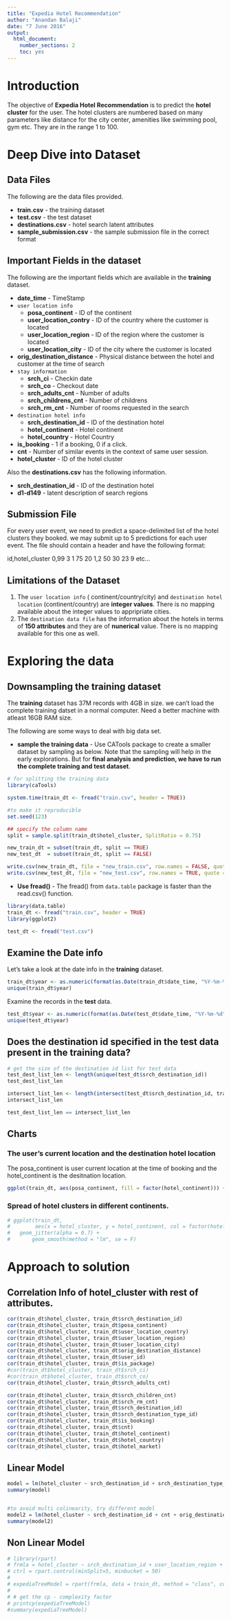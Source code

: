 ```yaml
---
title: "Expedia Hotel Recommendation"
author: "Anandan Balaji"
date: "7 June 2016"
output:
  html_document:
    number_sections: 2
    toc: yes
---
```


# Introduction

The objective of **Expedia Hotel Recommendation** is to predict the **hotel cluster** for the user. The hotel clusters are numbered based on many parameters like  distance for the city center, amenities like swimming pool, gym etc. They are in the range 1 to 100.


# Deep Dive into Dataset

## Data Files
The following are the data files provided.

* **train.csv** - the training dataset
* **test.csv** - the test dataset
* **destinations.csv** - hotel search latent attributes
* **sample_submission.csv** - the sample submission file in the correct format

## Important Fields in the dataset

The following are the important fields which are available in the **training** dataset.

* **date_time** - TimeStamp
* `user location info`
     * **posa_continent** - ID of the continent
     * **user_location_contry** - ID of the country where the customer is located
     * **user_location_region** - ID of the region where the customer is located
     * **user_location_city** - ID of the city where the customer is located
* **orig_destination_distance** - Physical distance between the hotel and customer at the time of search
* `stay information`
     * **srch_ci** - Checkin date
     * **srch_co** - Checkout date
     * **srch_adults_cnt** - Number of adults
     * **srch_childrens_cnt** - Number of childrens
     * **srch_rm_cnt** - Number of rooms requested in the search
* `destination hotel info`
     * **srch_destination_id** - ID of the destination hotel
     * **hotel_continent** - Hotel continent
     * **hotel_country**  - Hotel Country
* **is_booking** - 1 if a booking, 0 if a click.
* **cnt** - Number of similar events in the context of same user session.
* **hotel_cluster** - ID of the hotel cluster

Also the **destinations.csv** has the following information.  

* **srch_destination_id** - ID of the destination hotel
* **d1-d149** - latent description of search regions

## Submission File

For every user event, we need to predict a space-delimited list of the hotel clusters they booked. we may submit up to 5 predictions for each user event. The file should contain a header and have the following format:

id,hotel_cluster
0,99 3 1 75 20
1,2 50 30 23 9
etc...

## Limitations of the Dataset
1. The `user location info` ( continent/country/city) and `destination hotel location` (continent/country) are **integer values**. There is no mapping available about the integer values to appripriate cities.
2. The `destination data file` has the information about the hotels in terms of **150 attributes** and they are of **nunerical** value. There is no mapping available for this one as well.


# Exploring the data
## Downsampling the training dataset

The **training** dataset has 37M records with 4GB in size. we can't load the complete training datset in a normal computer. Need a better machine with atleast 16GB RAM size.

The following are some ways to deal with big data set.

  *  **sample the training data** - Use CATools package to create a smaller dataset by sampling as below. Note that the sampling will help in the early explorations. But for **final analysis and prediction, we have to run the complete training and test dataset**. 
  
```r
# for splitting the training data 
library(caTools)

system.time(train_dt <- fread("train.csv", header = TRUE))

#to make it reproducible
set.seed(123)

## specify the column name
split = sample.split(train_dt$hotel_cluster, SplitRatio = 0.75)

new_train_dt = subset(train_dt, split == TRUE)
new_test_dt  = subset(train_dt, split == FALSE)

write.csv(new_train_dt, file = "new_train.csv", row.names = FALSE, quote = FALSE)
write.csv(new_test_dt, file = "new_test.csv", row.names = TRUE, quote = FALSE)
```


  *  **Use fread()** - The fread() from `data.table` package is faster than the read.csv() function.
```r
library(data.table)
train_dt <- fread("train.csv", header = TRUE)
library(ggplot2)
```
```r
test_dt <- fread("test.csv")
```
## Examine the Date info  

Let's take a look at the date info in the **training** dataset.

```r
train_dt$year <- as.numeric(format(as.Date(train_dt$date_time, "%Y-%m-%d"), "%Y"))
unique(train_dt$year)
```

Examine the records in the **test** data.


```r
test_dt$year <- as.numeric(format(as.Date(test_dt$date_time, "%Y-%m-%d"), "%Y"))
unique(test_dt$year)
```

## Does the destination id specified in the **test** data present in the training data?

```r
# get the size of the destination id list for test data
test_dest_list_len <- length(unique(test_dt$srch_destination_id))
test_dest_list_len

intersect_list_len <- length(intersect(test_dt$srch_destination_id, train_dt$srch_destination_id))
intersect_list_len

test_dest_list_len == intersect_list_len
```

## Charts


### The user's current location and the destination hotel location

The  posa_continent is user current location at the time of booking and  the hotel_continent is the desitnation location.

 
```r
ggplot(train_dt, aes(posa_continent, fill = factor(hotel_continent))) + geom_bar(position = "dodge")
```

### Spread of hotel clusters in different continents.


```r
# ggplot(train_dt, 
#        aes(x = hotel_cluster, y = hotel_continent, col = factor(hotel_continent))) +       # to avoid over plotting    
#   geom_jitter(alpha = 0.7) +
#       geom_smooth(method = "lm", se = F)
```

# Approach to solution
## Correlation Info of hotel_cluster with rest of attributes.

```r
cor(train_dt$hotel_cluster, train_dt$srch_destination_id)
cor(train_dt$hotel_cluster, train_dt$posa_continent)
cor(train_dt$hotel_cluster, train_dt$user_location_country)
cor(train_dt$hotel_cluster, train_dt$user_location_region)
cor(train_dt$hotel_cluster, train_dt$user_location_city)
cor(train_dt$hotel_cluster, train_dt$orig_destination_distance)
cor(train_dt$hotel_cluster, train_dt$user_id)
cor(train_dt$hotel_cluster, train_dt$is_package)
#cor(train_dt$hotel_cluster, train_dt$srch_ci)
#cor(train_dt$hotel_cluster, train_dt$srch_co)
cor(train_dt$hotel_cluster, train_dt$srch_adults_cnt)

cor(train_dt$hotel_cluster, train_dt$srch_children_cnt)
cor(train_dt$hotel_cluster, train_dt$srch_rm_cnt)
cor(train_dt$hotel_cluster, train_dt$srch_destination_id)
cor(train_dt$hotel_cluster, train_dt$srch_destination_type_id)
cor(train_dt$hotel_cluster, train_dt$is_booking)
cor(train_dt$hotel_cluster, train_dt$cnt)
cor(train_dt$hotel_cluster, train_dt$hotel_continent)
cor(train_dt$hotel_cluster, train_dt$hotel_country)
cor(train_dt$hotel_cluster, train_dt$hotel_market)
```

## Linear Model

```r
model = lm(hotel_cluster ~ srch_destination_id + srch_destination_type_id + is_booking + cnt + orig_destination_distance + user_location_country + user_location_region + is_mobile + is_package + hotel_continent + hotel_country + hotel_market, data= train_dt)
summary(model)


#to avoid multi colinearity, try different model
model2 = lm(hotel_cluster ~ srch_destination_id + cnt + orig_destination_distance + user_location_region + hotel_country + hotel_market, data=train_dt)
summary(model2)
```

## Non Linear Model


```r
# library(rpart)
# frmla = hotel_cluster ~ srch_destination_id + user_location_region + orig_destination_distance 
# ctrl = rpart.control(minSplit=5, minbucket = 50)
# 
# expediaTreeModel = rpart(frmla, data = train_dt, method = "class", control=ctrl )
# 
# # get the cp - complexity factor
# printcp(expediaTreeModel)
#summary(expediaTreeModel)
```


